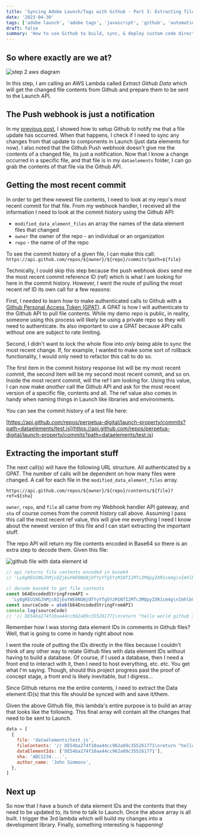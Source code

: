 ```yaml
---
title: 'Syncing Adobe Launch/Tags with Github - Part 3: Extracting file contents with the Github API'
date: '2023-04-30'
tags: ['adobe launch', 'adobe tags', 'javascript', 'github', 'automation']
draft: false
summary: 'How to use Github to build, sync, & deploy custom code directly to Adobe Launch/Tags - Part 3'
---
```


## So where exactly are we at?

![step 2 aws diagram](https://images.ctfassets.net/on47yk52ubpi/2CDF4GdPg4VFiqtR5DUZN7/53add3ec790634fc61069d60f65dd6ee/2d_launch_github_sync_diagram_step2.png)

In this step, I am calling an AWS Lambda called _Extract Github Data_ which will get the changed
file contents from Github and prepare them to be sent to the Launch API.

## The Push webhook is just a notification

In my [previous post](https://www.perpetua.digital/blog/launch-github-sync-part-2),
I showed how to setup Github to
notify me that a file update has occurred. When that happens, I check if I need to sync any changes from that update
to components in Launch (just data elements for now). I also noted that the Github Push webhook doesn't give me the contents
of a changed file, its just a notification.
Now that I know a change occurred in a specific file, and that file is in my `dataelements` folder, I can go grab the contents of that file via the Github API.

## Getting the most recent commit

In order to get thew newest file contents, I need to look at my repo's most recent commit for that
file. From my webhook handler, I received all the information I need to look at the commit history using the Github API:

- `modified_data_element_files` an array the names of the data element files that changed
- `owner` the owner of the repo - an individual or an organization
- `repo` - the name of of the repo

To see the commit history of a given file, I can make this call:
`https://api.github.com/repos/${owner}/${repo}/commits?path=${file}`

Technically, I could skip this step because the push webhook _does_ send me the most recent commit reference ID (ref) which is what
I am looking for here in the commit history. However, I went the route of pulling
the most recent ref ID its own call for a few reasons:

First, I needed to learn how to make authenticated calls to Github with a [Github Personal Access Token (GPAT)](https://docs.github.com/en/authentication/keeping-your-account-and-data-secure/creating-a-personal-access-token).
A GPAT is how I will authenticate to the Github API to pull file contents. While my demo repo is public, in reality,
someone using this process will likely be using a private repo so they will need to authenticate. Its also important to use a GPAT because API calls
without one are subject to rate limiting.

Second, I didn't want to lock the whole flow into _only_ being able to sync the most recent change.
If, for example, I wanted to make some sort of rollback functionality, I would only need to refactor this call to do so.

The first item in the commit history response list will be my most recent commit,
the second item will be my second most recent commit, and so on.
Inside the most recent commit, will the ref I am looking for. Using this value,
I can now make _another_ call the Github API and ask for the most recent version of a specific file,
contents and all. The ref value also comes in handy when naming things in Launch like libraries and environments.

You can see the commit history of a test file here:

[https://api.github.com/repos/perpetua-digital/launch-property/commits?path=dataelements/test.js](https://api.github.com/repos/perpetua-digital/launch-property/commits?path=dataelements/test.js)

## Extracting the important stuff

The next call(s) will have the following URL structure. All authenticated by a GPAT. The number of calls will be dependent on how many files were changed.
A call for each file in the `modified_data_element_files` array.

`https://api.github.com/repos/${owner}/${repo}/contents/${file}?ref=${sha}`

`owner`, `repo`, and `file` all came from my Webhook handler API gateway, and `sha` of course comes
from the commit history call above. Assuming I pass this call the most recent ref value, this will give me everything
I need I know about the newest version of this file and I can start extracting the important stuff.

The repo API will return my file contents encoded in Base64 so there is an extra step to decode them.
Given this file:

![github file with data element id](https://images.ctfassets.net/on47yk52ubpi/3bidY7K9V3oP8ghZUayWV2/ccc20370efa977661549847e24d24f54/Screenshot_2023-04-28_at_12.47.09_PM.png)

```javascript
// api returns file contents encoded in base64
// 'Ly8gREU1NGJhMjc0ZjEwYWE0NGNjOTYyYTg5YzM1NTI2MTc3MQpyZXR1cm4g\nImhlbGxvIHdvcmxkIGdpdGh1YiAzIgo=\n'

// decode base64 to get file contents
const b64EncodedStringFromAPI =
  'Ly8gREU1NGJhMjc0ZjEwYWE0NGNjOTYyYTg5YzM1NTI2MTc3MQpyZXR1cm4g\nImhlbGxvIHdvcmxkIGdpdGh1YiAzIgo=\n'
const sourceCode = atob(b64EncodedStringFromAPI)
console.log(sourceCode)
// '// DE54ba274f10aa44cc962a89c355261771\nreturn "hello world github 3"\n'
```

Remember how I was storing data element IDs in comments in Github files? Well, that is going to come in handy right about now.

I went the route of putting the IDs directly in the files because I couldn't think of any other way
to relate Github files with data element IDs without having to build a database. Of course, if I
used a database, then I need a front end to interact with it, then I need to host everything, etc. etc.
You get what I'm saying. Though, should this project progress past the proof of concept stage,
a front end is likely inevitable, but I digress...

Since Github returns me the entire contents, I need to extract the Data element ID(s) that this file
should be synced with and save it/them.

Given the above Github file, this lambda's entire purpose is to build an array that looks like the following.
This final array will contain all the changes that need to be sent to Launch.

```javascript
data = [
  {
    file: 'dataelements/test.js',
    fileContents: '// DE54ba274f10aa44cc962a89c355261771\nreturn "hello world github 3"\n',
    dataElementIds: ['DE54ba274f10aa44cc962a89c355261771'],
    sha: 'ABC1234....',
    author_name: 'John Simmons',
  },
]
```

## Next up

So now that I have a bunch of data element IDs and the contents that they need to be updated
to, its time to talk to Launch. Once the above array is all built. I trigger the 3rd
lambda which will build my changes into a development library. Finally, something interesting
is happening!
